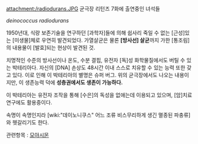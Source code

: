 attachment:/radiodurans.JPG
균극장 리턴즈 7화에 출연중인 녀석들 

''deinococcus radiodurans''

1950년대, 식량 보존기술을 연구하던 [과학자]들에 의해 쉽사리 죽일 수 없는 [근성]있는 [미생물]체로 우연히 발견되었다. 가열살균은 물론 '''[방사선] 살균'''까지 가한 [통조림]의 내용물이 [발효]되는 현상이 발견된 것. 

치명적인 수준의 방사선이나 온도, 수분 결핍, 유전자 [독]성 화학물질에서도 버틸 수 있는 박테리아다. 자신의 [DNA] 손상도 48시간 이내 스스로 치유할 수 있는 능력 또한 갖고 있다. 이로 인해 이 박테리아의 별명은 슈퍼 버그. 위의 균극장에서도 나오는 내용이지만, 이 생존능력 덕에 '''성층권에서도 생존이 가능하다.'''

이 박테리아는 유전자 조작을 통해 [수은]의 독성을 없애는데 이용되고 있으며, [암]치료 연구에도 활용중이다.

속명이 속명인지라 [wiki:"데이노니쿠스" 어느 조류 비스무리하게 생긴 멸종된 파충류]와 헷갈리기도 한다.

관련항목 : [[모야시몬]]
